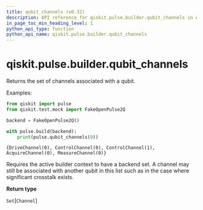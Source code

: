 ```yaml
---
title: qubit_channels (v0.32)
description: API reference for qiskit.pulse.builder.qubit_channels in qiskit v0.32
in_page_toc_min_heading_level: 1
python_api_type: function
python_api_name: qiskit.pulse.builder.qubit_channels
---
```


<span id="qiskit-pulse-builder-qubit-channels" />

# qiskit.pulse.builder.qubit\_channels

<Function id="qiskit.pulse.builder.qubit_channels" isDedicatedPage={true} github="https://github.com/qiskit/qiskit/tree/stable/0.18/qiskit/pulse/builder.py" signature="qubit_channels(qubit)">
  Returns the set of channels associated with a qubit.

  Examples:

  ```python
  from qiskit import pulse
  from qiskit.test.mock import FakeOpenPulse2Q

  backend = FakeOpenPulse2Q()

  with pulse.build(backend):
      print(pulse.qubit_channels(0))
  ```

  ```
  {DriveChannel(0), ControlChannel(0), ControlChannel(1), AcquireChannel(0), MeasureChannel(0)}
  ```

  <Admonition title="Note" type="note">
    Requires the active builder context to have a backend set.
  </Admonition>

  <Admonition title="Note" type="note">
    A channel may still be associated with another qubit in this list such as in the case where significant crosstalk exists.
  </Admonition>

  **Return type**

  `Set`\[`Channel`]
</Function>

